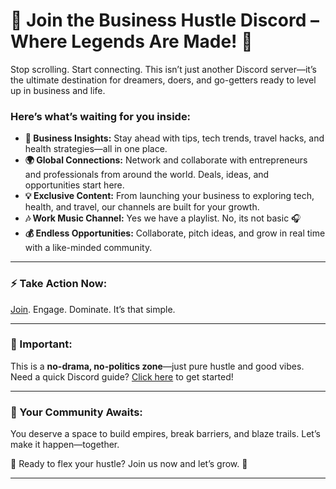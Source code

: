 
# 🚀 Join the Business Hustle Discord – Where Legends Are Made! 🚀

Stop scrolling. Start connecting. This isn’t just another Discord server—it’s the ultimate destination for dreamers, doers, and go-getters ready to level up in business and life.

### Here’s what’s waiting for you inside:

- **💼 Business Insights:** Stay ahead with tips, tech trends, travel hacks, and health strategies—all in one place.  
- **🌍 Global Connections:** Network and collaborate with entrepreneurs and professionals from around the world. Deals, ideas, and opportunities start here.  
- **💡 Exclusive Content:** From launching your business to exploring tech, health, and travel, our channels are built for your growth.  
- **🎶 Work Music Channel:** Yes we have a playlist. No, its not basic 🎧  
- **💰 Endless Opportunities:** Collaborate, pitch ideas, and grow in real time with a like-minded community.  

---

### ⚡ Take Action Now:  
[Join](https://discord.gg/wg9ewfUpJ8). Engage. Dominate. It’s that simple.  

---

### 🚨 Important:  
This is a **no-drama, no-politics zone**—just pure hustle and good vibes. Need a quick Discord guide? [Click here](https://support.discord.com/hc/en-us/categories/115000217151) to get started!

---

### 🎯 Your Community Awaits:  
You deserve a space to build empires, break barriers, and blaze trails. Let’s make it happen—together.  

💪 Ready to flex your hustle? Join us now and let’s grow. 🚀  

---
